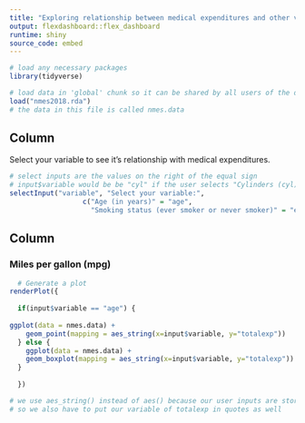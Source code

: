 ```yaml
---
title: "Exploring relationship between medical expenditures and other variables"
output: flexdashboard::flex_dashboard
runtime: shiny
source_code: embed
---
```


```r
# load any necessary packages
library(tidyverse)

# load data in 'global' chunk so it can be shared by all users of the dashboard
load("nmes2018.rda")
# the data in this file is called nmes.data
```

Column {.sidebar}
-----------------------------------------------------------------------

Select your variable to see it's relationship with medical expenditures.

```r
# select inputs are the values on the right of the equal sign
# input$variable would be be "cyl" if the user selects "Cylinders (cyl)"
selectInput("variable", "Select your variable:",
                  c("Age (in years)" = "age",
                    "Smoking status (ever smoker or never smoker)" = "eversmk"))
```

Column
-----------------------------------------------------------------------

### Miles per gallon (mpg)

```r
  # Generate a plot 
renderPlot({
  
  if(input$variable == "age") {
    
ggplot(data = nmes.data) +
    geom_point(mapping = aes_string(x=input$variable, y="totalexp"))
  } else {
    ggplot(data = nmes.data) +
    geom_boxplot(mapping = aes_string(x=input$variable, y="totalexp"))
  }
    
  })

# we use aes_string() instead of aes() because our user inputs are stored in quotes
# so we also have to put our variable of totalexp in quotes as well
```

